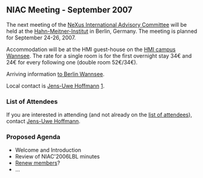 ==NIAC Meeting - September 2007==
The next meeting of the  [[NIAC | NeXus International Advisory Committee]] will be held at the [http://www.hmi.de Hahn-Meitner-Institut] in Berlin, Germany. The meeting is planned for September 24-26, 2007.

Accommodation will be at the HMI guest-house on the [http://www.hmi.de/hmi/standorte_en.html#Wannsee HMI campus Wannsee]. The rate for a single room is for the first overnight stay 34€ and 24€ for every following one (double room 52€/34€).

Arriving information [http://www.hmi.de/hmi/wegwannsee_en.html to Berlin Wannsee].



Local contact is [[User:Jens-Uwe Hoffmann | Jens-Uwe Hoffmann]] [mailto:hoffmann-j@hmi.de].



===List of Attendees===

If you are interested in attending (and not already on the [[NIAC2007_attendees|list of attendees]]), contact [[User:Jens-Uwe Hoffmann | Jens-Uwe Hoffmann]].

===Proposed Agenda===
* Welcome and Introduction
* Review of NIAC'2006LBL minutes
* [[Membership Dates|Renew members]]?
* ...